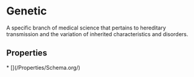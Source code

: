   
# Genetic

A specific branch of medical science that pertains to hereditary transmission and the variation of inherited characteristics and disorders.

## Properties

<Grid>
* [](/Properties/Schema.org/)
</Grid>

